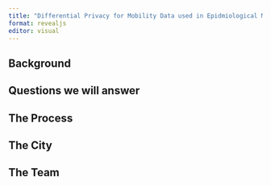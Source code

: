 ```yaml
---
title: "Differential Privacy for Mobility Data used in Epidmiological Models"
format: revealjs
editor: visual
---
```


## Background

## Questions we will answer

## The Process

## The City 

## 

## The Team
